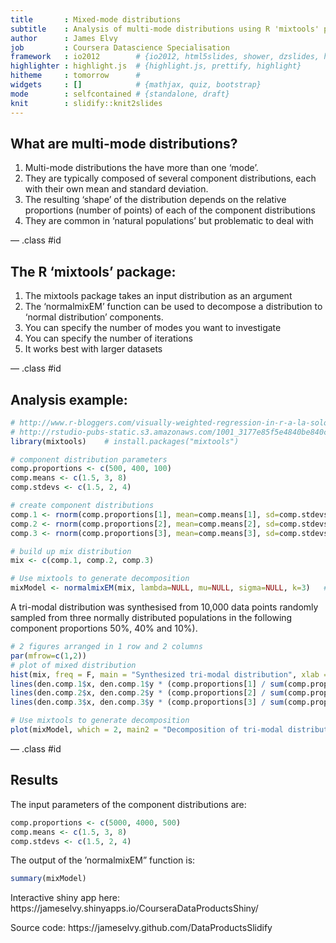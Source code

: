 ```yaml
---
title       : Mixed-mode distributions
subtitle    : Analysis of multi-mode distributions using R 'mixtools' package
author      : James Elvy
job         : Coursera Datascience Specialisation
framework   : io2012        # {io2012, html5slides, shower, dzslides, html5rocks, landslide, deck.js}
highlighter : highlight.js  # {highlight.js, prettify, highlight}
hitheme     : tomorrow      # 
widgets     : []            # {mathjax, quiz, bootstrap}
mode        : selfcontained # {standalone, draft}
knit        : slidify::knit2slides
---
```


## What are multi-mode distributions?
1.	Multi-mode distributions the have more than one ‘mode’.  
2.	They are typically composed of several component distributions, each with their own mean and standard deviation.
3.	The resulting ‘shape’ of the distribution depends on the relative proportions (number of points) of each of the component distributions
4.	They are common in 'natural populations' but problematic to deal with

--- .class #id 

## The R ‘mixtools’ package:
1.	The mixtools package takes an input distribution as an argument
2.	The ‘normalmixEM’ function can be used to decompose a distribution to ‘normal distribution’ components.
3.	You can specify the number of modes you want to investigate
4.	You can specify the number of iterations
5.	It works best with larger datasets

--- .class #id 

## Analysis example:
```r
# http://www.r-bloggers.com/visually-weighted-regression-in-r-a-la-solomon-hsiang/
# http://rstudio-pubs-static.s3.amazonaws.com/1001_3177e85f5e4840be840c84452780db52.html# mixtools
library(mixtools)    # install.packages("mixtools")

# component distribution parameters
comp.proportions <- c(500, 400, 100)
comp.means <- c(1.5, 3, 8)
comp.stdevs <- c(1.5, 2, 4)

# create component distributions
comp.1 <- rnorm(comp.proportions[1], mean=comp.means[1], sd=comp.stdevs[1]); den.comp.1 <- density(comp.1)
comp.2 <- rnorm(comp.proportions[2], mean=comp.means[2], sd=comp.stdevs[2]); den.comp.2 <- density(comp.2)
comp.3 <- rnorm(comp.proportions[3], mean=comp.means[3], sd=comp.stdevs[3]); den.comp.3 <- density(comp.3)

# build up mix distribution
mix <- c(comp.1, comp.2, comp.3)

# Use mixtools to generate decomposition
mixModel <- normalmixEM(mix, lambda=NULL, mu=NULL, sigma=NULL, k=3)   # k=3 as we expect three populations are sampled
```
A tri-modal distribution was synthesised from 10,000 data points randomly sampled from three normally distributed populations in the following component proportions 50%, 40% and 10%).

```r
# 2 figures arranged in 1 row and 2 columns
par(mfrow=c(1,2))
# plot of mixed distribution
hist(mix, freq = F, main = "Synthesized tri-modal distribution", xlab = "Data")    # proportions
lines(den.comp.1$x, den.comp.1$y * (comp.proportions[1] / sum(comp.proportions)), col = "red", lwd = 2)
lines(den.comp.2$x, den.comp.2$y * (comp.proportions[2] / sum(comp.proportions)), col = "blue", lwd = 2)
lines(den.comp.3$x, den.comp.3$y * (comp.proportions[3] / sum(comp.proportions)), col = "green", lwd = 2)

# Use mixtools to generate decomposition
plot(mixModel, which = 2, main2 = "Decomposition of tri-modal distribution using 'mixtools'")
```

--- .class #id 

## Results
The input parameters of the component distributions are:
```r
comp.proportions <- c(5000, 4000, 500)
comp.means <- c(1.5, 3, 8)
comp.stdevs <- c(1.5, 2, 4)
```
The output of the ‘normalmixEM” function is:
```r
summary(mixModel)
```
Interactive shiny app here: https://jameselvy.shinyapps.io/CourseraDataProductsShiny/

Source code: https://jameselvy.github.com/DataProductsSlidify
